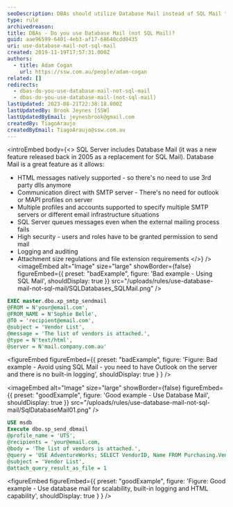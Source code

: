 ```yaml
---
seoDescription: DBAs should utilize Database Mail instead of SQL Mail to send emails from SQL Server due to its enhanced features and improved security.
type: rule
archivedreason:
title: DBAs - Do you use Database Mail (not SQL Mail)?
guid: aae96599-6401-4eb3-af17-68640cdd0435
uri: use-database-mail-not-sql-mail
created: 2019-11-19T17:57:31.000Z
authors:
  - title: Adam Cogan
    url: https://ssw.com.au/people/adam-cogan
related: []
redirects:
  - dbas-do-you-use-database-mail-not-sql-mail
  - dbas-do-you-use-database-mail-(not-sql-mail)
lastUpdated: 2023-08-21T22:38:18.000Z
lastUpdatedBy: Brook Jeynes [SSW]
lastUpdatedByEmail: jeynesbrook@gmail.com
createdBy: TiagoAraujo
createdByEmail: TiagoAraujo@ssw.com.au
---
```


<introEmbed
  body={<>
SQL Server includes Database Mail (it was a new feature released back in 2005 as a replacement for SQL Mail). Database Mail is a great feature as it allows:

- HTML messages natively supported - so there's no need to use 3rd party dlls anymore
- Communication direct with SMTP server - There's no need for outlook or MAPI profiles on server
- Multiple profiles and accounts supported to specify multiple SMTP servers or different email infrastructure situations
- SQL Server queues messages even when the external mailing process fails
- High security - users and roles have to be granted permission to send mail
- Logging and auditing
- Attachment size regulations and file extension requirements
  </>}
/>
<imageEmbed
  alt="Image"
  size="large"
  showBorder={false}
  figureEmbed={{
    preset: "badExample",
    figure: 'Bad example - Using SQL Mail',
    shouldDisplay: true
  }}
  src="/uploads/rules/use-database-mail-not-sql-mail/SQLDatabases_SQLMail.png"
/>

```sql
EXEC master.dbo.xp_smtp_sendmail
@FROM = N'your@email.com',
@FROM_NAME = N'Sophie Belle',
@TO = 'recipient@email.com',
@subject = 'Vendor List',
@message = 'The list of vendors is attached.',
@type = N'text/html',
@server = N'mail.company.com.au'
```

<figureEmbed figureEmbed={{
  preset: "badExample",
  figure: 'Figure: Bad example - Avoid using SQL Mail - you need to have Outlook on the server and there is no built-in logging',
  shouldDisplay: true
} } />


<imageEmbed
  alt="Image"
  size="large"
  showBorder={false}
  figureEmbed={{
    preset: "goodExample",
    figure: 'Good example -  Use Database Mail',
    shouldDisplay: true
  }}
  src="/uploads/rules/use-database-mail-not-sql-mail/SqlDatabaseMail01.png"
/>

```sql
USE msdb
Execute dbo.sp_send_dbmail
@profile_name = 'UTS',
@recipients = 'your@email.com,
@body = 'The list of vendors is attached.',
@query = 'USE AdventureWorks; SELECT VendorID, Name FROM Purchasing.Vendor',
@subject = 'Vendor List',
@attach_query_result_as_file = 1
```

<figureEmbed figureEmbed={{
  preset: "goodExample",
  figure: 'Figure: Good example - Use database mail for scalability, built-in logging and HTML capability',
  shouldDisplay: true
} } />
